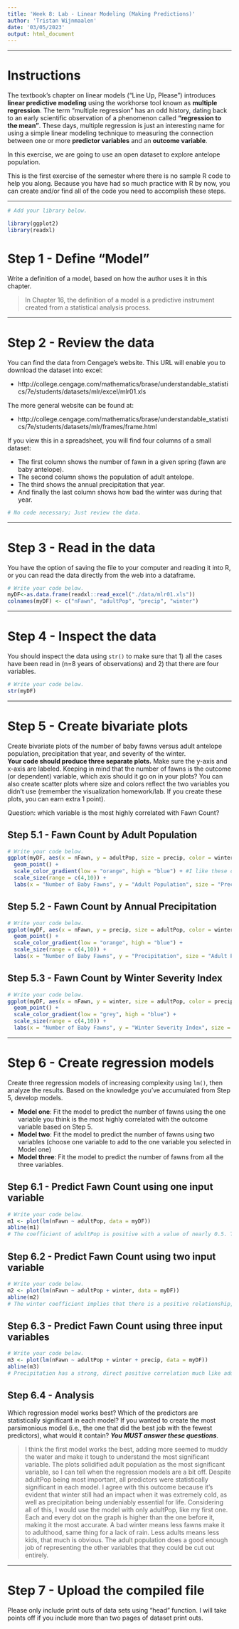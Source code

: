 ```yaml
---
title: 'Week 8: Lab - Linear Modeling (Making Predictions)'
author: 'Tristan Wijnmaalen'
date: '03/05/2023'
output: html_document
---
```


---

# Instructions
The textbook’s chapter on linear models (“Line Up, Please”) introduces 
**linear predictive modeling** using the workhorse tool known as 
**multiple regression**. The term “multiple regression” has an odd history, 
dating back to an early scientific observation of a phenomenon called 
**“regression to the mean”**. These days, multiple regression is just an 
interesting name for using a simple linear modeling technique to measuring the 
connection between one or more **predictor variables** and an **outcome variable**. 

In this exercise, we are going to use an open dataset to explore antelope population.

This is the first exercise of the semester where there is no sample R code to 
help you along. Because you have had so much practice with R by now, you can 
create and/or find all of the code you need to accomplish these steps.

---

```r
# Add your library below.

library(ggplot2)
library(readxl)

```


# Step 1 - Define "Model"
Write a definition of a model, based on how the author uses it in this chapter.

> In Chapter 16, the definition of a model is a predictive instrument created from a statistical analysis process.


---


# Step 2 - Review the data 
You can find the data from Cengage's website. 
This URL will enable you to download the dataset into excel: 

* http://college.cengage.com/mathematics/brase/understandable_statistics/7e/students/datasets/mlr/excel/mlr01.xls

The more general website can be found at:

* http://college.cengage.com/mathematics/brase/understandable_statistics/7e/students/datasets/mlr/frames/frame.html

If you view this in a spreadsheet, you will find four columns of a small dataset:

* The first column shows the number of fawn in a given spring (fawn are baby antelope). 
* The second column shows the population of adult antelope.
* The third shows the annual precipitation that year. 
* And finally the last column shows how bad the winter was during that year.

```r
# No code necessary; Just review the data.
```

---


# Step 3 - Read in the data
You have the option of saving the file to your computer and reading it into R, 
or you can read the data directly from the web into a dataframe.

```r
# Write your code below.
myDF<-as.data.frame(readxl::read_excel("./data/mlr01.xls"))
colnames(myDF) <- c("nFawn", "adultPop", "precip", "winter")

```


---


# Step 4 - Inspect the data
You should inspect the data using `str()` to make sure that 1) all the cases have
been read in (n=8 years of observations) and 2) that there are four variables.

```r
# Write your code below.
str(myDF)

```


---


# Step 5 - Create bivariate plots
Create bivariate plots of the number of baby fawns versus adult antelope population,
precipitation that year, and severity of the winter.  
**Your code should produce three separate plots.** Make sure the y-axis and x-axis are labeled. 
Keeping in mind that the number of fawns is the outcome (or dependent) variable, 
which axis should it go on in your plots? You can also create scatter plots where 
size and colors reflect the two variables you didn't use 
(remember the visualization homework/lab. If you create these plots, you can earn extra 1 point).

Question: which variable is the most highly correlated with Fawn Count?

## Step 5.1 - Fawn Count by Adult Population
```r
# Write your code below.
ggplot(myDF, aes(x = nFawn, y = adultPop, size = precip, color = winter)) +
  geom_point() +
  scale_color_gradient(low = "orange", high = "blue") + #I like these colors, makes it look like a proper display of warmth
  scale_size(range = c(4,10)) +
  labs(x = "Number of Baby Fawns", y = "Adult Population", size = "Precipitation", color = "Winter Severity Index")

```

## Step 5.2 - Fawn Count by Annual Precipitation
```r
# Write your code below.
ggplot(myDF, aes(x = nFawn, y = precip, size = adultPop, color = winter)) +
  geom_point() +
  scale_color_gradient(low = "orange", high = "blue") +
  scale_size(range = c(4,10)) +
  labs(x = "Number of Baby Fawns", y = "Precipitation", size = "Adult Population", color = "Winter Severity Index")

```

## Step 5.3 - Fawn Count by Winter Severity Index
```r
# Write your code below.
ggplot(myDF, aes(x = nFawn, y = winter, size = adultPop, color = precip)) +
  geom_point() +
  scale_color_gradient(low = "grey", high = "blue") +
  scale_size(range = c(4,10)) +
  labs(x = "Number of Baby Fawns", y = "Winter Severity Index", size = "Adult Population", color = "Precipitation")

```


---


# Step 6 - Create regression models 
Create three regression models of increasing complexity using `lm()`, then
analyze the results. Based on the knowledge you've accumulated from Step 5, develop models.

* **Model one**: Fit the model to predict the number of fawns using the one variable you think is the most highly correlated with the outcome variable based on Step 5.
* **Model two**: Fit the model to predict the number of fawns using two variables (choose one variable to add to the one variable you selected in Model one)
* **Model three**: Fit the model to predict the number of fawns from all the three variables.  

## Step 6.1 - Predict Fawn Count using one input variable
```r
# Write your code below.
m1 <- plot(lm(nFawn ~ adultPop, data = myDF))
abline(m1)
# The coefficient of adultPop is positive with a value of nearly 0.5. This means that for about every two adult deer, there is an increase of one fawn.
```

## Step 6.2 - Predict Fawn Count using two input variable
```r
# Write your code below.
m2 <- plot(lm(nFawn ~ adultPop + winter, data = myDF))
abline(m2)
# The winter coefficient implies that there is a positive relationship, but looking at the data brings me to a different conclusion. It seems as though only very severe winters have an impact, those with an index of 4 or more. You can see this easily on the scatter plot with winter severity as the y-axis. Even in an index 3 winter, there were lots of fawns due to a high adult population.

```

## Step 6.3 - Predict Fawn Count using three input variables
```r
# Write your code below.
m3 <- plot(lm(nFawn ~ adultPop + winter + precip, data = myDF))
abline(m3)
# Precipitation has a strong, direct positive correlation much like adult population, which is also backed up by the scatter plots. When these values were the y-axes, the chart trended consistently upwards, with a hiccup or two in precipitation.

```

## Step 6.4 - Analysis
Which regression model works best? 
Which of the predictors are statistically significant in each model? 
If you wanted to create the most parsimonious model 
(i.e., the one that did the best job with the fewest predictors), 
what would it contain? ***You MUST answer these questions***.

> I think the first model works the best, adding more seemed to muddy the water and make it tough to understand the most significant variable. The plots solidified adult population as the most significant variable, so I can tell when the regression models are a bit off. Despite adultPop being most important, all predictors were statistically significant in each model. I agree with this outcome because it's evident that winter still had an impact when it was extremely cold, as well as precipitation being undeniably essential for life. Considering all of this, I would use the model with only adultPop, like my first one. Each and every dot on the graph is higher than the one before it, making it the most accurate. A bad winter means less fawns make it to adulthood, same thing for a lack of rain. Less adults means less kids, that much is obvious. The adult population does a good enough job of representing the other variables that they could be cut out entirely.

---


# Step 7 - Upload the compiled file
Please only include print outs of data sets using "head" function. 
I will take points off if you include more than two pages of dataset print outs.